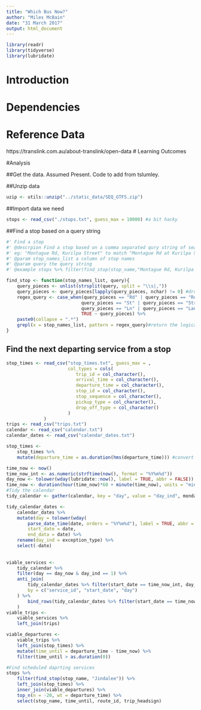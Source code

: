 ```yaml
---
title: "Which Bus Now?"
author: "Miles McBain"
date: "31 March 2017"
output: html_document
---
```

```r
library(readr)
library(tidyverse)
library(lubridate)
```


# Introduction
# Dependencies
# Reference Data
https://translink.com.au/about-translink/open-data
# Learning Outcomes

#Analysis

##Get the data. 
Assumed Present. Code to add from tslumley.

##Unzip data
```r
uzip <- utils::unzip("../static_data/SEQ_GTFS.zip")
```

##Import data we need
```r
stops <- read_csv("./stops.txt", guess_max = 10000) #a bit hacky
```

##Find a stop based on a query string
```r
#' Find a stop
#' @descrpion Find a stop based on a comma separated qury string of search terms:
#' eg: "Montague Rd, Kurilpa Street" to match "Montague Rd at Kurilpa Street"
#' @param stop_names_list a column of stop names
#' @param query the query string
#' @example stops %>% filter(find_stop(stop_name,"Montague Rd, Kurilpa Street"))

find_stop <- function(stop_names_list, query){
    query_pieces <- unlist(strsplit(query, split = "\\s|,"))
    query_pieces <- query_pieces[lapply(query_pieces, nchar) != 0] #drop the exmply matches
    regex_query <- case_when(query_pieces == "Rd" | query_pieces == "Road" ~ "(Rd|Road)",
                            query_pieces == "St" | query_pieces == "Street" ~ "(St|Street)",
                            query_pieces == "Ln" | query_pieces == "Lane" ~ "(Ln|Lane)",
                            TRUE ~ query_pieces) %>%
    paste0(collapse = ".*")
    grepl(x = stop_names_list, pattern = regex_query)#return the logical vector.
}

```

## Find the next departing service from a stop
```r
stop_times <- read_csv("stop_times.txt", guess_max = , 
                       col_types = cols(
                          trip_id = col_character(),
                          arrival_time = col_character(),
                          departure_time = col_character(),
                          stop_id = col_character(),
                          stop_sequence = col_character(),
                          pickup_type = col_character(),
                          drop_off_type = col_character()
                       )
              )
trips <- read_csv("trips.txt")
calendar <- read_csv("calendar.txt")
calendar_dates <- read_csv("calendar_dates.txt")

stop_times <-
    stop_times %>%
    mutate(departure_time = as.duration(hms(departure_time))) #convert them to a duration which we can use in date arithmetic

time_now <- now()
time_now_int <- as.numeric(strftime(now(), format = "%Y%m%d"))
day_now <- tolower(wday(lubridate::now(), label = TRUE, abbr = FALSE))
time_now <- duration(hour(time_now)*60 + minute(time_now), units = "minutes")
#Tidy the calendar
tidy_calendar <- gather(calendar, key = "day", value = "day_ind", monday:sunday)

tidy_calendar_dates <-
    calendar_dates %>%
    mutate(day = tolower(wday(
        parse_date_time(date, orders = "%Y%m%d"), label = TRUE, abbr = FALSE)),
        start_date = date,
        end_data = date) %>%
    rename(day_ind = exception_type) %>%
    select(-date)
    
    
viable_services <-
    tidy_calendar %>%
    filter(day == day_now & day_ind == 1) %>%
    anti_join(
        tidy_calendar_dates %>% filter(start_date == time_now_int, day_ind == 2),
        by = c("service_id", "start_date", "day")
    ) %>% 
        bind_rows(tidy_calendar_dates %>% filter(start_date == time_now_int, day_ind == 1)
    )
viable_trips <- 
    viable_services %>%
    left_join(trips)

viable_departures <-     
    viable_trips %>%
    left_join(stop_times) %>%
    mutate(time_until = departure_time - time_now) %>%
    filter(time_until > as.duration(0))

#Find scheduled daprting services
stops %>%
    filter(find_stop(stop_name, "Jindalee")) %>%
    left_join(stop_times) %>%
    inner_join(viable_departures) %>%
    top_n(n = -20, wt = departure_time) %>% 
    select(stop_name, time_until, route_id, trip_headsign)

```




